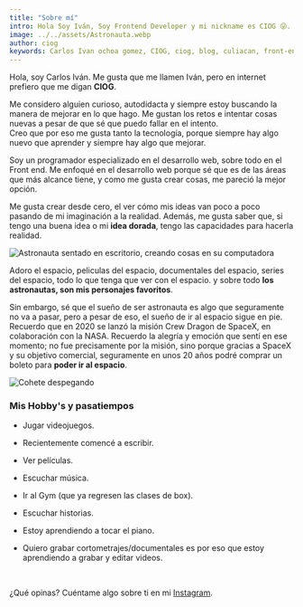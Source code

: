 ```yaml
---
title: "Sobre mí"
intro: Hola Soy Iván, Soy Frontend Developer y mi nickname es CIOG 😜.
image: ../../assets/Astronauta.webp
author: ciog
keywords: Carlos Ivan ochoa gomez, CIOG, ciog, blog, culiacan, front-end, woockom, desarrollador web
---
```



Hola, soy Carlos Iván. Me gusta que me llamen Iván, pero en internet prefiero que me digan **CIOG**.

Me considero alguien curioso, autodidacta y siempre estoy buscando la manera de mejorar en lo que hago. 
Me gustan los retos e intentar cosas nuevas a pesar de que sé que puedo fallar en el intento. <br/>
Creo que por eso me gusta tanto la tecnología, porque siempre hay algo nuevo que aprender y siempre hay algo que mejorar.

Soy un programador especializado en el desarrollo web, sobre todo en el Front end. Me enfoqué en el desarrollo web porque sé 
que es de las áreas que más alcance tiene, y como me gusta crear cosas, me pareció la mejor opción.

Me gusta crear desde cero, el ver cómo mis ideas van poco a poco pasando de mi imaginación a la realidad. Además, 
me gusta saber que, si tengo una buena idea o mi **idea dorada**, tengo las capacidades para hacerla realidad.

<Image src="https://res.cloudinary.com/dx7uimym1/image/upload/v1720806407/CIOG/Astronauta%20sentado%20en%20escritorio.webp" width={800} height={300} alt="Astronauta sentado en escritorio, creando cosas en su computadora"/>

Adoro el espacio, peliculas del espacio, documentales del espacio, series del espacio, todo lo que tenga que ver con el espacio. y 
sobre todo **los astronautas, son mis personajes favoritos**.

Sin embargo, sé que el sueño de ser astronauta es algo que seguramente no va a pasar, pero a pesar de eso, el sueño de ir al 
espacio sigue en pie. Recuerdo que en 2020 se lanzó la misión Crew Dragon de SpaceX, en colaboración con la NASA. Recuerdo la 
alegría y emoción que sentí en ese momento; no fue precisamente por la misión, sino porque gracias a SpaceX y su objetivo comercial, 
seguramente en unos 20 años podré comprar un boleto para **poder ir al espacio**.

<Image src="https://res.cloudinary.com/dx7uimym1/image/upload/v1720811866/CIOG/Cohete%20despegando.webp" width={800} height={300} alt="Cohete despegando"/>



### Mis Hobby's y pasatiempos

* Jugar videojuegos.

* Recientemente comencé a escribir.

* Ver películas.

* Escuchar música.

* Ir al Gym (que ya regresen las clases de box).

* Escuchar historias.

* Estoy aprendiendo a tocar el piano.

* Quiero grabar cortometrajes/documentales es por eso que estoy aprendiendo a grabar y editar videos.

<br/>

¿Qué opinas? Cuéntame algo sobre ti en mi [Instagram](https://www.instagram.com/ciog_2/).